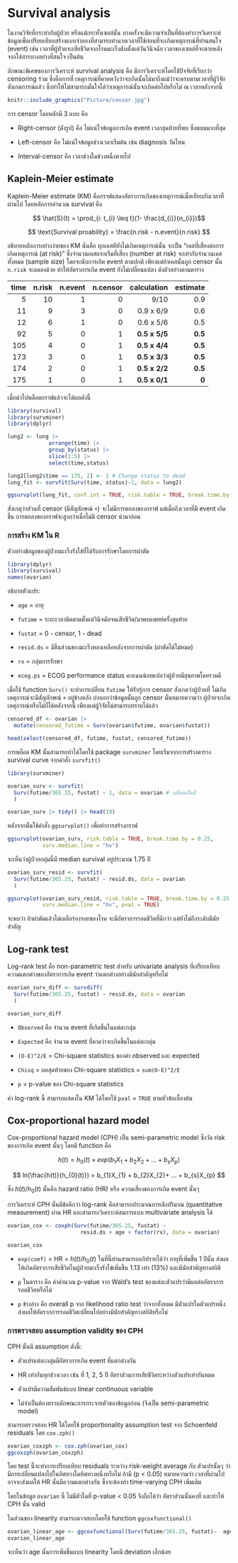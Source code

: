 # **Survival analysis**

ในงานวิจัยที่กระทำกับผู้ป่วย หรือแม้กระทั้งเซลล์นั้น บางครั้งจะมีความจำเป็นที่ต้องทำการวิเคราะห์ข้อมูลเพื่อเปรียบเทียบสร้างแบบจำลองที่สามารถทำนายเวลาที่ใช้ก่อนที่จะเกิดเหตุการณ์ที่ท่านสนใจ (event) เช่น เวลาที่ผู้ป่วยจะเสียชีวิตจากโรคมะเร็งนับตั้งแต่วันวินิจฉัย เวลาของเซลล์ที่จะตายหลังจากใส่สารบางอย่างที่สนใจ เป็นต้น

ลักษณะพิเศษของการวิเคราะห์ survival analysis คือ มีการวิเคราะห์โดยใช้ปัจจัยที่เรียกว่า censoring ร่วม ซึ่งคือการที่ เหตุการณ์ที่คาดหวังว่าจะเกิดนั้นไม่มาถึงแม้ว่าจะครบตามเวลาที่ผู้วิจัยสังเกตการณ์แล้ว ซึ่งทำให้ไม่สามารถมั่นใจได้ว่าเหตุการณ์นั้นจะเกิดต่อไปหรือไม่ ณ เวลาหลังจากนี้

```r
knitr::include_graphics("Picture/censor.jpg")
```

การ censor โดยหลักมี 3 แบบ คือ

-   Right-censor (ดังรูป) คือ ไม่แน่ใจข้อมูลการเกิด event เวลาสุดท้ายที่พบ ซึ่งพบมมากที่สุด

-   Left-censor คือ ไม่แน่ใจข้อมูลช่วงเวลาเริ่มต้น เช่น diagnosis วันไหน

-   Interval-censor คือ เวลาช่วงใดช่วงหนึ่งหายไป

## Kaplein-Meier estimate

Kaplein-Meier estimate (KM) คือกราฟแสดงอัตราการเกิดของเหตุการณ์เมื่อเทียบกับเวลาที่ผ่านไป โดยหลักการคำนวณ survival คือ

$$ \hat{S}(t) = \prod_{i: t_{i} \leq t}(1- \frac{d_{i}}{n_{i}})$$

$$
\text{Survival proability} = \frac{n.risk - n.event}{n.risk}
$$

อธิบายหลักการอย่างง่ายของ KM นั่นคือ ทุกเคสทียังไม่เกิดเหตุการณ์นั้น จะเป็น "เคสที่เสี่ยงต่อการเกิดเหตุการณ์ (at risk)" ซึ่งจำนวนเคสแรกเริ่มที่เสี่ยง (number at risk) จะเท่ากับจำนวนเคสทั้งหมด (sample size) โดยจะนับการเกิด event ตามปกติ เพียงแต่ถ้าเคสนั้นถูก censor นั้น `n.risk` จะลดลงด้วย ทำให้อัตราการเกิด event ยังไม่เปลี่ยนแปลง ดังตัวอย่างตามตาราง

| time | n.risk | n.event | n.censor |   calculation | estimate |
|-----:|-------:|--------:|---------:|--------------:|---------:|
|    5 |     10 |       1 |        0 |          9/10 |      0.9 |
|   11 |      9 |       3 |        0 |     0.9 x 6/9 |      0.6 |
|   12 |      6 |       1 |        0 |     0.6 x 5/6 |      0.5 |
|   92 |      5 |       0 |        1 | **0.5 x 5/5** |  **0.5** |
|  105 |      4 |       0 |        1 | **0.5 x 4/4** |  **0.5** |
|  173 |      3 |       0 |        1 | **0.5 x 3/3** |  **0.5** |
|  174 |      2 |       0 |        1 | **0.5 x 2/2** |  **0.5** |
|  175 |      1 |       0 |        1 | **0.5 x 0/1** |    **0** |

เมื่อนำไปพล็อตกราฟแล้วจะได้ผลดังนี้

```r
library(survival)
library(survminer)
library(dplyr) 

lung2 <- lung |> 
   			 arrange(time) |>  
   			 group_by(status) |>  
    		 slice(1:5) |> 
    		 select(time,status) 

lung2[lung2$time == 175, 2] <- 2 # Change status to dead
lung_fit <- survfit(Surv(time, status)~1, data = lung2)

ggsurvplot(lung_fit, conf.int = TRUE, risk.table = TRUE, break.time.by = 25)
```

สังเกตุว่าส่วนที่ censor (มีสัญลักษณ์ `+`) จะไม่มีการตกลงของกราฟ แต่เมื่อถึงเวลาที่มี event เกิดขึ้น การตกลงของกราฟจะสูงกว่าเมื่อไม่มี censor นำมาก่อน

### การสร้าง KM ใน R

ตัวอย่างข้อมูลของผู้ป่วยมะเร็งรังไข่ที่ได้รับการรักษาโดยการผ่าตัด

```r
library(dplyr) 
library(survival)
names(ovarian)
```

อธิบายตัวแปร:

-   `age` = อายุ

-   `futime` = ระยะเวลาติดตามตั้งแต่วินิจฉัยจนเสียชีวิต/มาพบแพทย์ครั้งสุดท้าย

-   `fustat` = 0 - censor, 1 - dead

-   `resid.ds` = มีชิ้นส่วนของมะเร็งหลงเหลือหลังจากการผ่าตัด (ผ่าตัดได้ไม่หมด)

-   `rx` = กลุ่มการรักษา

-   `ecog.ps` = ECOG performance status คะแนนน้อยแปลว่าผู้ป่วยมีสุขภาพโดยรวมดี

เมื่อใช้ function `Surv()` จะทำการเปลี่ยน `futime` ให้รับรู้การ censor สังเกตว่าผู้ป่วยที่ ไม่เกิดเหตุการณ์จะมีสัญลักษณ์ `+` อยู่ข้างหลัง บ่งบอกว่าข้อมูลนั้นถูก censor นั่นหมายความว่า ผู้ป่วยจะเกิดเหตุการณ์หรือไม่ก็ได้หลังจากนี้ เพียงแต่ผู้วิจัยไม่สามารถทราบได้แล้ว

```r
censored_df <- ovarian |>    
  mutate(censored_futime = Surv(ovarian$futime, ovarian$fustat)) 

head(select(censored_df, futime, fustat, censored_futime))
```

การพล็อต KM นั้นสามารถทำได้โดยใช้ package `survminer` โดยเริ่มจากการสร้างตาราง survival curve จากคำสั่ง `survfit()`

```r
library(survminer)

ovarian_surv <- survfit(
  Surv(futime/365.25, fustat) ~ 1, data = ovarian # เปลี่ยนเป็นปี
  )

ovarian_surv |> tidy() |> head(10)
```

หลังจากนั้นใช้คำสั่ง `ggsurvplot()` เพื่อทำการสร้างกราฟ

```r
ggsurvplot(ovarian_surv, risk.table = TRUE, break.time.by = 0.25, 
           surv.median.line = "hv") 
```

จะเห็นว่าผู้ป่วยกลุ่มนี้มี median survival อยู่ประมาณ 1.75 ปี

```r
ovarian_surv_resid <- survfit(
  Surv(futime/365.25, fustat) ~ resid.ds, data = ovarian
  )

ggsurvplot(ovarian_surv_resid, risk.table = TRUE, break.time.by = 0.25,
           surv.median.line = "hv", pval = TRUE)
```

จะพบว่า ถ้าผ่าตัดแล้วไม่เหลือร่องรอยของโรค จะมีอัตราการรอดชีวิตที่ดีกว่า แต่ยังไม่ถึงระดับมีนัยสำคัญ

## Log-rank test

Log-rank test คือ non-parametric test สำหรับ univariate analysis ที่เปรียบเทียบความแตกต่างของอัตราการเกิด event ว่าแตกต่างอย่างมีนัยสำคัญหรือไม่

```r
ovarian_surv_diff <- survdiff(
  Surv(futime/365.25, fustat) ~ resid.ds, data = ovarian
  )

ovarian_surv_diff
```

-   `Observed` คือ จำนวน event ที่เกิดขึ้นในแต่ละกลุ่ม

-   `Expected` คือ จำนวน event ที่คาดว่าจะเกิดขึ้นในแต่ละกลุ่ม

-   `(O-E)^2/E` = Chi-square statistics ของค่า observed และ expected

-   `Chisq` = ผลสุดท้ายของ Chi-square statistics = `sum(O-E)^2/E`

-   `p` = p-value ของ Chi-square statistics

ค่า log-rank นี้ สามารถแสดงใน KM ได้โดยใช้ `pval` = `TRUE` ตามหัวข้อเบื้องต้น

## Cox-proportional hazard model

Cox-proportional hazard model (CPH) เป็น semi-parametric model ซึ่งวัด risk ของการเกิด event นั้นๆ โดยมี function คือ

$$
h(t) = h_{0}(t) \times exp(b_{1}X_{1} + b_{2}X_{2}+ ... + b_{s}X_{p})
$$

$$
ln(\frac{h(t)}{h_{0}(t)}) = b_{1}X_{1} + b_{2}X_{2}+ ... + b_{s}X_{p}
$$

ซึ่ง $h(t)/h_{0}(t)$ นั้นคือ hazard ratio (HR) หรือ ความเสี่ยงของการเกิด event นั้นๆ

การวิเคราะห์ CPH นั้นมีข้อดีกว่า log-rank คือสามารถประมาณการเชิงปริมาณ (quantitative measurement) ผ่าน HR และสามารถวิเคราะห์สมการแบบ multivariate analysis ได้

```r
ovarian_cox <- coxph(Surv(futime/365.25, fustat) ~ 
                       resid.ds + age + factor(rx), data = ovarian) 

ovarian_cox
```

-   `exp(coef)` = HR = $h(t)/h_{0}(t)$ ในที่นี้ท่านสามารถอภิปรายได้ว่า อายุที่เพิ่มขึ้น 1 ปีนั้น ส่งผลให้เกิดอัตราการเสียชีวิตในผู้ป่วยมะเร็งรังไข่เพิ่มขึ้น 1.13 เท่า (13%) และมีนัยสำคัญทางสถิติ

-   `p` ในตาราง คือ ค่าคำนวณ p-value จาก Wald's test ของแต่ละตัวแปรว่ามีผลต่ออัตราการรอดชีวิตหรือไม่

-   `p` ข้างล่าง คือ overall p จาก likelihood ratio test ว่าจากทั้งหมด มีตัวแปรใดตัวแปรหนึ่งส่งผลให้อัตรากการรอดชีวิตเปลี่ยนไปอย่างมีนัยสำคัญทางสถิติหรือไม่

### การตรวจสอบ assumption validity ของ CPH

CPH นั้นมี assumption ดังนี้:

-   ตัวแปรแต่ละกลุ่มมีอัตราการเกิด event ที่แตกต่างกัน

-   HR เท่ากันทุกช่วงเวลา เช่น ที่ 1, 2, 5 ปี อัตราส่วนการเสียชีวิตระหว่างตัวแปรเท่ากันหมด

-   ตัวแปรมีความสัมพันธ์แบบ linear continuous variable

-   ไม่จำเป็นต้องทราบลักษณะการกระจายตัวของข้อมูลก่อน (จึงเป็น semi-parametric model)

สามารถตรวจสอบ HR ได้โดยใช้ proportionality assumption test จาก Schoenfeld residuals โดย `cox.zph()`

```r
ovarian_coxzph <- cox.zph(ovarian_cox) 
ggcoxzph(ovarian_coxzph)
```

โดย test นี้จะทำการเปรียบเทียบ residuals ระหว่าง risk-weight average กับ ตัวแปรนั้นๆ ว่ามีการเปลี่ยนแปลงไปในทิศทางใดทิศทางหนึ่งหรือไม่ ถ้ามี (p \< 0.05) หมายความว่า เวลาที่ผ่านไปอาจจะส่งผลให้ HR นั้นมีความแตกต่างกัน ซึ่งจะต้องทำ time-varying CPH เพิ่มเติม

โดยในข้อมูล `ovarian` นี้ ไม่มีตัวใดที่ p-value \< 0.05 จึงถือได้ว่า อัตราส่วนนั้นคงที่ และทำให้ CPH นั้น valid

ในส่วนของ linearity สามารถตวจสอบโดยใช้ function `ggcoxfunctional()`

```r
ovarian_linear_age <- ggcoxfunctional(Surv(futime/365.25, fustat)~  age+                                 + I(log(age)) + I(sqrt(age)), data = ovarian) 
ovarian_linear_age
```

จะเห็นว่า age นั้นการเพิ่มขึ้นแบบ linearity โดยมี deviation เล็กน้อย
